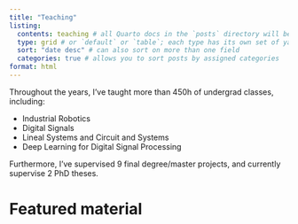 ```yaml
---
title: "Teaching"
listing: 
  contents: teaching # all Quarto docs in the `posts` directory will be included on your listing page
  type: grid # or `default` or `table`; each type has its own set of yaml options to include
  sort: "date desc" # can also sort on more than one field
  categories: true # allows you to sort posts by assigned categories 
format: html
---
```


Throughout the years, I've taught more than 450h of undergrad classes, including:

  - Industrial Robotics 
  - Digital Signals 
  - Lineal Systems and Circuit and Systems
  - Deep Learning for Digital Signal Processing 

Furthermore, I've supervised 9 final degree/master projects, and currently supervise 2 PhD theses.

# Featured material
